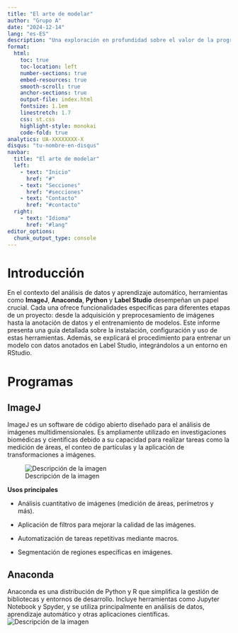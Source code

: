 ```yaml
---
title: "El arte de modelar"
author: "Grupo A"
date: "2024-12-14"
lang: "es-ES"
description: "Una exploración en profundidad sobre el valor de la programación en el desarrollo profesional y académico."
format:
  html:
    toc: true
    toc-location: left
    number-sections: true
    embed-resources: true
    smooth-scroll: true
    anchor-sections: true
    output-file: index.html
    fontsize: 1.1em
    linestretch: 1.7
    css: st.css
    highlight-style: monokai
    code-fold: true
analytics: UA-XXXXXXXX-X
disqus: "tu-nombre-en-disqus"
navbar:
  title: "El arte de modelar"
  left:
    - text: "Inicio"
      href: "#"
    - text: "Secciones"
      href: "#secciones"
    - text: "Contacto"
      href: "#contacto"
  right:
    - text: "Idioma"
      href: "#lang"
editor_options: 
  chunk_output_type: console
---
```


# Introducción

En el contexto del análisis de datos y aprendizaje automático, herramientas como **ImageJ**, **Anaconda**, **Python** y **Label Studio** desempeñan un papel crucial. Cada una ofrece funcionalidades específicas para diferentes etapas de un proyecto: desde la adquisición y preprocesamiento de imágenes hasta la anotación de datos y el entrenamiento de modelos.
Este informe presenta una guía detallada sobre la instalación, configuración y uso de estas herramientas. Además, se explicará el procedimiento para entrenar un modelo con datos anotados en Label Studio, integrándolos a un entorno en RStudio.


# Programas

## ImageJ

ImageJ es un software de código abierto diseñado para el análisis de imágenes multidimensionales. Es ampliamente utilizado en investigaciones biomédicas y científicas debido a su capacidad para realizar tareas como la medición de áreas, el conteo de partículas y la aplicación de transformaciones a imágenes.

![Descripción de la imagen](https://imagej.net/ij/images/imagej-logo.gif) 

**Usos principales**

- Análisis cuantitativo de imágenes (medición de áreas, perímetros y más).

- Aplicación de filtros para mejorar la calidad de las imágenes.

- Automatización de tareas repetitivas mediante macros.

- Segmentación de regiones específicas en imágenes.

## Anaconda

Anaconda es una distribución de Python y R que simplifica la gestión de bibliotecas y entornos de desarrollo. Incluye herramientas como Jupyter Notebook y Spyder, y se utiliza principalmente en análisis de datos, aprendizaje automático y otras aplicaciones científicas.
![Descripción de la imagen](https://www.pngitem.com/pimgs/m/241-2413548_logo-anaconda-python-hd-png-download.png)
